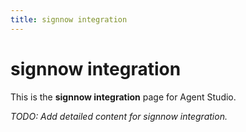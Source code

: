 ```yaml
---
title: signnow integration
---
```


# signnow integration

This is the **signnow integration** page for Agent Studio.

_TODO: Add detailed content for signnow integration._

